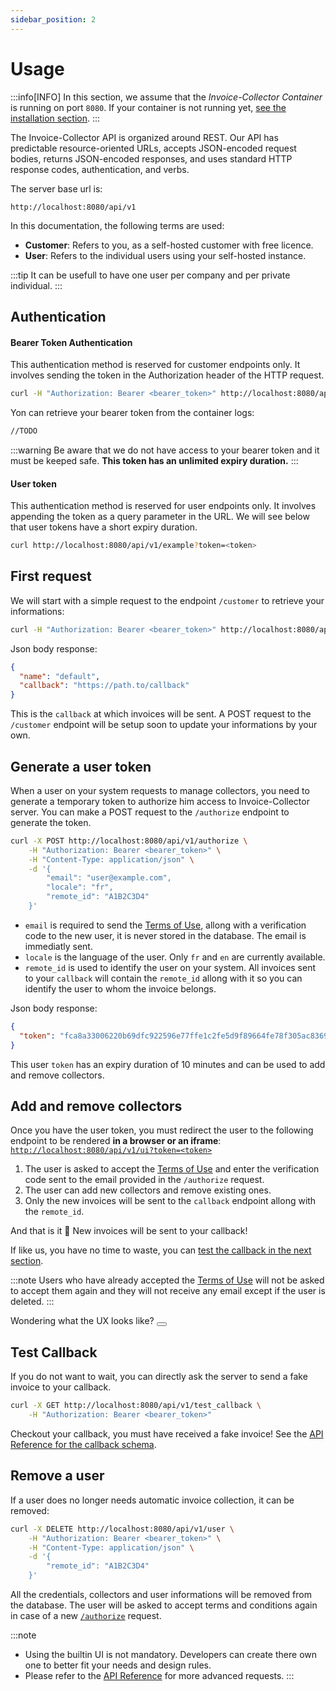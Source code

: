 ```yaml
---
sidebar_position: 2
---
```



# Usage

:::info[INFO]
In this section, we assume that the _Invoice-Collector Container_ is running on port `8080`. If your container is not running yet, [see the installation section](./installation.md).
:::

The Invoice-Collector API is organized around REST. Our API has predictable resource-oriented URLs, accepts JSON-encoded request bodies, returns JSON-encoded responses, and uses standard HTTP response codes, authentication, and verbs.

The server base url is:

```
http://localhost:8080/api/v1
```

In this documentation, the following terms are used:

- **Customer**: Refers to you, as a self-hosted customer with free licence.
- **User**: Refers to the individual users using your self-hosted instance.

:::tip
It can be usefull to have one user per company and per private individual.
:::

## Authentication

#### Bearer Token Authentication

This authentication method is reserved for customer endpoints only. It involves sending the token in the Authorization header of the HTTP request.

```bash
curl -H "Authorization: Bearer <bearer_token>" http://localhost:8080/api/v1/example
```

Yon can retrieve your bearer token from the container logs:

```bash
//TODO
```

:::warning
Be aware that we do not have access to your bearer token and it must be keeped safe. **This token has an unlimited expiry duration.**
:::

#### User token

This authentication method is reserved for user endpoints only. It involves appending the token as a query parameter in the URL.
We will see below that user tokens have a short expiry duration.

```bash
curl http://localhost:8080/api/v1/example?token=<token>
```

## First request

We will start with a simple request to the endpoint `/customer` to retrieve your informations:

```bash
curl -H "Authorization: Bearer <bearer_token>" http://localhost:8080/api/v1/customer
```

Json body response:

```json
{
  "name": "default",
  "callback": "https://path.to/callback"
}
```

This is the `callback` at which invoices will be sent. A POST request to the `/customer` endpoint will be setup soon to update your informations by your own.

## Generate a user token

When a user on your system requests to manage collectors, you need to generate a temporary token to authorize him access to Invoice-Collector server. You can make a POST request to the `/authorize` endpoint to generate the token.

```bash
curl -X POST http://localhost:8080/api/v1/authorize \
    -H "Authorization: Bearer <bearer_token>" \
    -H "Content-Type: application/json" \
    -d '{
        "email": "user@example.com",
        "locale": "fr",
        "remote_id": "A1B2C3D4"
    }'
```

- `email` is required to send the [Terms of Use](https://invoice-collector.com/terms-of-use), allong with a verification code to the new user, it is never stored in the database. The email is immediatly sent.
- `locale` is the language of the user. Only `fr` and `en` are currently available.
- `remote_id` is used to identify the user on your system. All invoices sent to your `callback` will contain the `remote_id` allong with it so you can identify the user to whom the invoice belongs.

Json body response:

```json
{
  "token": "fca8a33006220b69dfc922596e77ffe1c2fe5d9f89664fe78f305ac836927fe52a788208d2f881fb829141eac12d2c384468d5e6a89c92dbe40f64a1366d2f22"
}
```

This user `token` has an expiry duration of 10 minutes and can be used to add and remove collectors.

## Add and remove collectors

Once you have the user token, you must redirect the user to the following endpoint to be rendered **in a browser or an iframe**: [`http://localhost:8080/api/v1/ui?token=<token>`](http://localhost:8080/api/v1/ui?token=REPLACE_ME)

1. The user is asked to accept the [Terms of Use](https://invoice-collector.com/terms-of-use) and enter the verification code sent to the email provided in the `/authorize` request.
2. The user can add new collectors and remove existing ones.
3. Only the new invoices will be sent to the `callback` endpoint allong with the `remote_id`.

And that is it 🎉 New invoices will be sent to your callback!

If like us, you have no time to waste, you can [test the callback in the next section](#test-callback).

:::note
Users who have already accepted the [Terms of Use](https://invoice-collector.com/terms-of-use) will not be asked to accept them again and they will not receive any email except if the user is deleted.
:::

<div style={{ textAlign: 'center' }}>
Wondering what the UX looks like?
  <Button label="Try the DEMO" link="/demo" />
</div>

## Test Callback

If you do not want to wait, you can directly ask the server to send a fake invoice to your callback.

```bash
curl -X GET http://localhost:8080/api/v1/test_callback \
    -H "Authorization: Bearer <bearer_token>"
```

Checkout your callback, you must have received a fake invoice!
See the [API Reference for the callback schema](../../api.mdx#/paths/~1test_callback/get).

## Remove a user

If a user does no longer needs automatic invoice collection, it can be removed:

```bash
curl -X DELETE http://localhost:8080/api/v1/user \
    -H "Authorization: Bearer <bearer_token>" \
    -H "Content-Type: application/json" \
    -d '{
        "remote_id": "A1B2C3D4"
    }'
```

All the credentials, collectors and user informations will be removed from the database.
The user will be asked to accept terms and conditions again in case of a new [`/authorize`](#generate-a-user-token) request.

:::note
- Using the builtin UI is not mandatory. Developers can create there own one to better fit your needs and design rules.
- Please refer to the [API Reference](../../api.mdx) for more advanced requests.
:::
